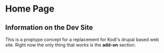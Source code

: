 # Home Page

## Information on the Dev Site

This is a proptype concept for a replacement for Kodi's drupal based web site. Right now the only thing that works is the **add-on** section.
